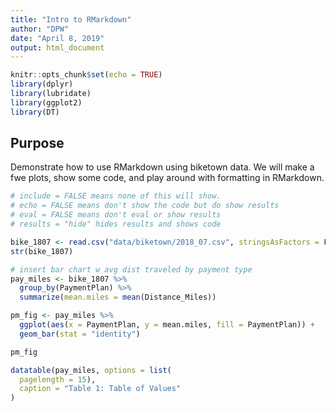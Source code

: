 ```yaml
---
title: "Intro to RMarkdown"
author: "DPW"
date: "April 8, 2019"
output: html_document
---
```


```r
knitr::opts_chunk$set(echo = TRUE)
library(dplyr)
library(lubridate)
library(ggplot2)
library(DT)
```

## Purpose
Demonstrate how to use RMarkdown using biketown data. We will make a fwe plots, show some code, and play around with formatting in RMarkdown.
```r
# include = FALSE means none of this will show. 
# echo = FALSE means don't show the code but do show results
# eval = FALSE means don't eval or show results
# results = "hide" hides results and shows code

bike_1807 <- read.csv("data/biketown/2018_07.csv", stringsAsFactors = F)
str(bike_1807)

# insert bar chart w avg dist traveled by payment type
pay_miles <- bike_1807 %>%
  group_by(PaymentPlan) %>%
  summarize(mean.miles = mean(Distance_Miles))

pm_fig <- pay_miles %>%
  ggplot(aes(x = PaymentPlan, y = mean.miles, fill = PaymentPlan)) +
  geom_bar(stat = "identity")
```

```r
pm_fig
```
```r
datatable(pay_miles, options = list(
  pagelength = 15),
  caption = "Table 1: Table of Values"
)
```